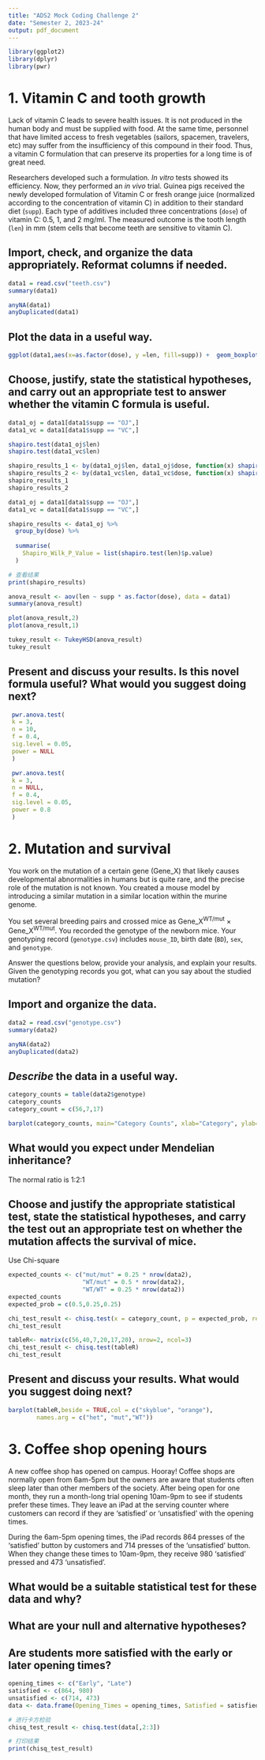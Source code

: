 ```yaml
---
title: "ADS2 Mock Coding Challenge 2"
date: "Semester 2, 2023-24"
output: pdf_document
---
```


```r
library(ggplot2)
library(dplyr)
library(pwr)
```

# 1. Vitamin C and tooth growth

Lack of vitamin C leads to severe health issues. It is not produced in the human body and must be supplied with food. At the same time, personnel that have limited access to fresh vegetables (sailors, spacemen, travelers, etc) may suffer from the insufficiency of this compound in their food. Thus, a vitamin C formulation that can preserve its properties for a long time is of great need.

Researchers developed such a formulation. *In vitro* tests showed its efficiency. Now, they performed an *in vivo* trial. Guinea pigs received the newly developed formulation of Vitamin C or fresh orange juice (normalized according to the concentration of vitamin C) in addition to their standard diet (`supp`). Each type of additives included three concentrations (`dose`) of vitamin C: 0.5, 1, and 2 mg/ml. The measured outcome is the tooth length (`len`) in mm (stem cells that become teeth are sensitive to vitamin C).

## Import, check, and organize the data appropriately. Reformat columns if needed.

```r
data1 = read.csv("teeth.csv")
summary(data1)
```

```r
anyNA(data1)
anyDuplicated(data1)
```

## Plot the data in a useful way.

```r
ggplot(data1,aes(x=as.factor(dose), y =len, fill=supp)) +  geom_boxplot()
```

## Choose, justify, state the statistical hypotheses, and carry out an appropriate test to answer whether the vitamin C formula is useful.

```r
data1_oj = data1[data1$supp == "OJ",]
data1_vc = data1[data1$supp == "VC",]

shapiro.test(data1_oj$len)
shapiro.test(data1_vc$len)

shapiro_results_1 <- by(data1_oj$len, data1_oj$dose, function(x) shapiro.test(x)$p.value)
shapiro_results_2 <- by(data1_vc$len, data1_vc$dose, function(x) shapiro.test(x)$p.value)
shapiro_results_1
shapiro_results_2 
```

```r
data1_oj = data1[data1$supp == "OJ",]
data1_vc = data1[data1$supp == "VC",]

shapiro_results <- data1_oj %>%
  group_by(dose) %>%
  
  summarise(
    Shapiro_Wilk_P_Value = list(shapiro.test(len)$p.value)
  )

# 查看结果
print(shapiro_results)
```

```r
anova_result <- aov(len ~ supp * as.factor(dose), data = data1)
summary(anova_result)

```

```r
plot(anova_result,2)
plot(anova_result,1)
```

```r
tukey_result <- TukeyHSD(anova_result)
tukey_result

```

## Present and discuss your results. Is this novel formula useful? What would you suggest doing next?

```r
 pwr.anova.test(
 k = 3,
 n = 10,
 f = 0.4,
 sig.level = 0.05,
 power = NULL
 )
```

```r
 pwr.anova.test(
 k = 3,
 n = NULL,
 f = 0.4,
 sig.level = 0.05,
 power = 0.8
 )
```

\newpage

# 2. Mutation and survival

You work on the mutation of a certain gene (Gene_X) that likely causes developmental abnormalities in humans but is quite rare, and the precise role of the mutation is not known. You created a mouse model by introducing a similar mutation in a similar location within the murine genome.

You set several breeding pairs and crossed mice as Gene_X^WT/mut^ $\times$ Gene_X^WT/mut^. You recorded the genotype of the newborn mice. Your genotyping record (`genotype.csv`) includes `mouse_ID`, birth date (`BD`), `sex`, and `genotype`.

Answer the questions below, provide your analysis, and explain your results. Given the genotyping records you got, what can you say about the studied mutation?

## Import and organize the data.

```r
data2 = read.csv("genotype.csv")
summary(data2)
```

```r
anyNA(data2)
anyDuplicated(data2)
```

## *Describe* the data in a useful way.

```r
category_counts = table(data2$genotype)
category_counts
category_count = c(56,7,17)
```

```r
barplot(category_counts, main="Category Counts", xlab="Category", ylab="Frequency", col=c("skyblue", "orange", "green"))
```

## What would you expect under Mendelian inheritance?

The normal ratio is 1:2:1

## Choose and justify the appropriate statistical test, state the statistical hypotheses, and carry the test out an appropriate test on whether the mutation affects the survival of mice.

Use Chi-square

```r
expected_counts <- c("mut/mut" = 0.25 * nrow(data2), 
                     "WT/mut" = 0.5 * nrow(data2), 
                     "WT/WT" = 0.25 * nrow(data2))
expected_counts
expected_prob = c(0.5,0.25,0.25)
```

```r
chi_test_result <- chisq.test(x = category_count, p = expected_prob, rescale.p = TRUE)
chi_test_result
```

```r
tableR<- matrix(c(56,40,7,20,17,20), nrow=2, ncol=3)
chi_test_result <- chisq.test(tableR)
chi_test_result
```

## Present and discuss your results. What would you suggest doing next?

```r
barplot(tableR,beside = TRUE,col = c("skyblue", "orange"),
        names.arg = c("het", "mut","WT"))
```

\newpage

# 3. Coffee shop opening hours

A new coffee shop has opened on campus. Hooray! Coffee shops are normally open from 6am-5pm but the owners are aware that students often sleep later than other members of the society. After being open for one month, they run a month-long trial opening 10am-9pm to see if students prefer these times. They leave an iPad at the serving counter where customers can record if they are 'satisfied' or 'unsatisfied' with the opening times.

During the 6am-5pm opening times, the iPad records 864 presses of the 'satisfied' button by customers and 714 presses of the 'unsatisfied' button. When they change these times to 10am-9pm, they receive 980 'satisfied' pressed and 473 'unsatisfied'.

## What would be a suitable statistical test for these data and why?

## What are your null and alternative hypotheses?

## Are students more satisfied with the early or later opening times?

```r
opening_times <- c("Early", "Late")
satisfied <- c(864, 980)
unsatisfied <- c(714, 473)
data <- data.frame(Opening_Times = opening_times, Satisfied = satisfied, Unsatisfied = unsatisfied)

# 进行卡方检验
chisq_test_result <- chisq.test(data[,2:3])

# 打印结果
print(chisq_test_result)
```
